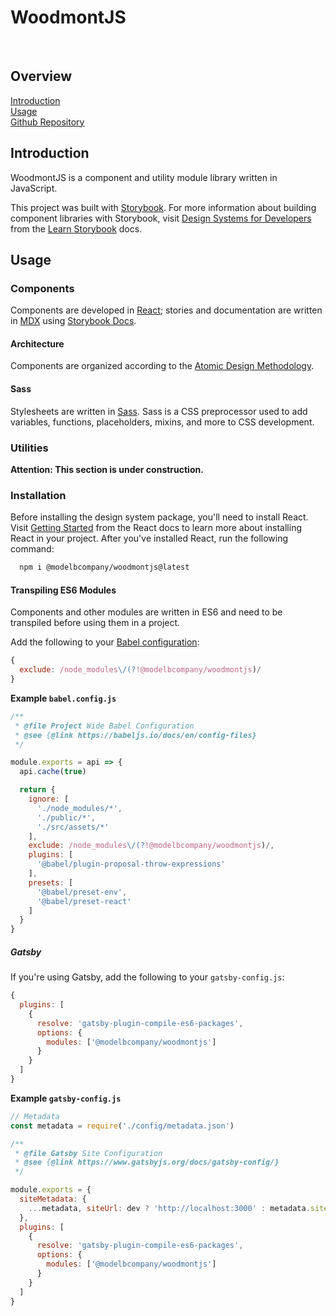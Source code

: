 <!-- Packages -->

<!-- Initialize -->
<Meta title='Getting Started/Welcome' />

# WoodmontJS

<br/>

## Overview

[Introduction](#introduction)  
[Usage](#usage)  
[Github Repository](https://woodmontjs.modelb.now.sh/repo)  

## Introduction

WoodmontJS is a component and utility module library written in JavaScript.

This project was built with [Storybook][2]. For more information about building
component libraries with Storybook, visit [Design Systems for Developers][3] from the [Learn Storybook][4] docs.

[1]: https://www.learnstorybook.com/design-systems-for-developers/react/en/introduction/
[2]: https://storybook.js.org/
[3]: https://www.learnstorybook.com/design-systems-for-developers
[4]: https://www.learnstorybook.com

## Usage

### Components

Components are developed in [React][1]; stories and documentation are written in
[MDX][2] using [Storybook Docs][3].

[1]: https://reactjs.org/
[2]: https://mdxjs.com/
[3]: https://github.com/storybookjs/storybook/tree/master/addons/docs

#### Architecture

Components are organized according to the [Atomic Design Methodology][1].

[1]: https://atomicdesign.bradfrost.com/chapter-2/

#### Sass

Stylesheets are written in [Sass][1]. Sass is a CSS preprocessor used
to add variables, functions, placeholders, mixins, and more to CSS development.

[1]: https://sass-lang.com/

### Utilities

**Attention: This section is under construction.**

### Installation

Before installing the design system package, you'll need to install React. Visit
[Getting Started][1] from the React docs to learn more about installing React in
your project. After you've installed React, run the following command:

```bash
  npm i @modelbcompany/woodmontjs@latest
```

[1]: https://reactjs.org/docs/getting-started.html

#### Transpiling ES6 Modules

Components and other modules are written in ES6 and need to be transpiled before
using them in a project. 

Add the following to your [Babel configuration][1]:

```javascript
{
  exclude: /node_modules\/(?!@modelbcompany/woodmontjs)/
}
```

**Example `babel.config.js`**

```javascript
/**
 * @file Project Wide Babel Configuration
 * @see {@link https://babeljs.io/docs/en/config-files}
 */

module.exports = api => {
  api.cache(true)

  return {
    ignore: [
      './node_modules/*',
      './public/*',
      './src/assets/*'
    ],
    exclude: /node_modules\/(?!@modelbcompany/woodmontjs)/,
    plugins: [
      '@babel/plugin-proposal-throw-expressions'
    ],
    presets: [
      '@babel/preset-env',
      '@babel/preset-react'
    ]
  }
}
```

##### Gatsby

If you're using Gatsby, add the following to your `gatsby-config.js`:

```javascript
{
  plugins: [
    {
      resolve: 'gatsby-plugin-compile-es6-packages',
      options: {
        modules: ['@modelbcompany/woodmontjs']
      }
    }
  ]
}
```

**Example `gatsby-config.js`**

```javascript
// Metadata
const metadata = require('./config/metadata.json')

/**
 * @file Gatsby Site Configuration
 * @see {@link https://www.gatsbyjs.org/docs/gatsby-config/}
 */

module.exports = {
  siteMetadata: {
    ...metadata, siteUrl: dev ? 'http://localhost:3000' : metadata.siteUrl
  },
  plugins: [
    {
      resolve: 'gatsby-plugin-compile-es6-packages',
      options: {
        modules: ['@modelbcompany/woodmontjs']
      }
    }
  ]
}
```

[1]: https://babeljs.io/docs/en/configuration
